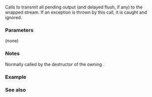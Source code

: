 {{cpp/io/basic_syncbuf/title | ~basic_syncbuf}}
{{cpp/io/basic_syncbuf/navbar}}
{{dcl begin}}
{{dcl |1=
~basic_syncbuf();
}}
{{dcl end}}

Calls {{ltt|cpp/io/basic_syncbuf/emit|emit()}} to transmit all pending output (and delayed flush, if any) to the wrapped stream. If an exception is thrown by this call, it is caught and ignored.

===Parameters===
(none)

===Notes===
Normally called by the destructor of the owning {{lc|std::basic_osyncstream}}.

===Example===
{{example}}

===See also===
{{dsc begin}}
{{dsc inc | cpp/io/basic_osyncstream/dsc destructor}}
{{dsc inc | cpp/io/basic_syncbuf/dsc constructor}}
{{dsc end}}

{{langlinks|es|ja|zh}}